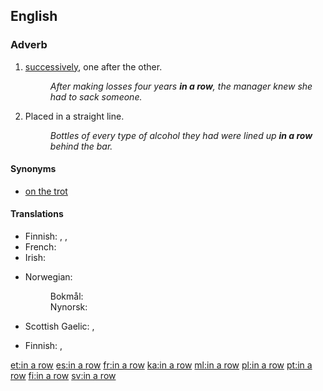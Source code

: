 ==English==

===Adverb===
{{head|en|adverb|head=[[in]] [[a]] [[row]]}}

# [[successively]], one after the other.
#: ''After making losses four years '''in a row''', the manager knew she had to sack someone.''
# Placed in a straight line.
#: ''Bottles of every type of alcohol they had were lined up '''in a row''' behind the bar.''

====Synonyms====
* [[on the trot]]

====Translations====
{{trans-top|successively}}
* Finnish: {{t|fi|peräkkäin}}, {{t|fi|perätysten}}, {{t+|fi|peräkanaa}}
* French: {{t+|fr|d'affilée}}
* Irish: {{t|ga|as a chéile}}
{{trans-mid}}
* Norwegian:
*: Bokmål: {{t|nb|på rad}}
*: Nynorsk: {{t|nn|på rad}}
* Scottish Gaelic: {{t|gd|sreath chèile}},  {{t|gd|an sreath a chèile}}
{{trans-bottom}}

{{trans-top|in a straight line}}
* Finnish: {{t|fi|rivissä}}, {{t|fi|riviin}}
{{trans-mid}}
{{trans-bottom}}

[[et:in a row]]
[[es:in a row]]
[[fr:in a row]]
[[ka:in a row]]
[[ml:in a row]]
[[pl:in a row]]
[[pt:in a row]]
[[fi:in a row]]
[[sv:in a row]]